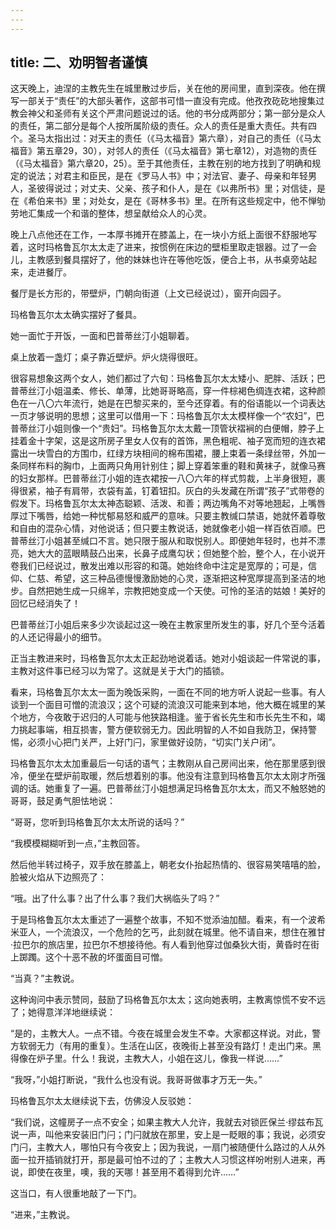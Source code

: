 ```yaml
---
---
---
```

title: 二、劝明智者谨慎
---




这天晚上，迪涅的主教先生在城里散过步后，关在他的房间里，直到深夜。他在撰写一部关于“责任”的大部头著作，这部书可惜一直没有完成。他孜孜矻矻地搜集过教会神父和圣师有关这个严肃问题说过的话。他的书分成两部分；第一部分是众人的责任，第二部分是每个人按所属阶级的责任。众人的责任是重大责任。共有四个。圣马太指出过：对天主的责任（《马太福音》第六章），对自己的责任（《马太福音》第五章29，30），对邻人的责任（《马太福音》第七章12），对造物的责任（《马太福音》第六章20，25）。至于其他责任，主教在别的地方找到了明确和规定的说法；对君主和臣民，是在《罗马人书》中；对法官、妻子、母亲和年轻男人，圣彼得说过；对丈夫、父亲、孩子和仆人，是在《以弗所书》里；对信徒，是在《希伯来书》里；对处女，是在《哥林多书》里。在所有这些规定中，他不惮劬劳地汇集成一个和谐的整体，想呈献给众人的心灵。

晚上八点他还在工作，一本厚书摊开在膝盖上，在一块小方纸上面很不舒服地写着，这时玛格鲁瓦尔太太走了进来，按惯例在床边的壁柜里取走银器。过了一会儿，主教感到餐具摆好了，他的妹妹也许在等他吃饭，便合上书，从书桌旁站起来，走进餐厅。

餐厅是长方形的，带壁炉，门朝向街道（上文已经说过），窗开向园子。

玛格鲁瓦尔太太确实摆好了餐具。

她一面忙于开饭，一面和巴普蒂丝汀小姐聊着。

桌上放着一盏灯；桌子靠近壁炉。炉火烧得很旺。

很容易想象这两个女人，她们都过了六旬：玛格鲁瓦尔太太矮小、肥胖、活跃；巴普蒂丝汀小姐温柔、修长、单薄，比她哥哥略高，穿一件棕褐色绸连衣裙，这种颜色在一八〇六年流行，她是在巴黎买来的，至今还穿着。有的俗语能以一个词表达一页才够说明的思想；这里可以借用一下：玛格鲁瓦尔太太模样像一个“农妇”，巴普蒂丝汀小姐则像一个“贵妇”。玛格鲁瓦尔太太戴一顶管状褶裥的白便帽，脖子上挂着金十字架，这是这所房子里女人仅有的首饰，黑色粗呢、袖子宽而短的连衣裙露出一块雪白的方围巾，红绿方块相间的棉布围裙，腰上束着一条绿丝带，外加一条同样布料的胸巾，上面两只角用针别住；脚上穿着笨重的鞋和黄袜子，就像马赛的妇女那样。巴普蒂丝汀小姐的连衣裙按一八〇六年的样式剪裁，上半身很短，裹得很紧，袖子有肩带，衣袋有盖，钉着钮扣。灰白的头发藏在所谓“孩子”式带卷的假发下。玛格鲁瓦尔太太神态聪颖、活泼、和善；两边嘴角不对等地翘起，上嘴唇厚过下嘴唇，给她一种忧郁易怒和威严的意味。只要主教缄口禁语，她就怀着尊敬和自由的混杂心情，对他说话；但只要主教说话，她就像老小姐一样百依百顺。巴普蒂丝汀小姐甚至缄口不言。她只限于服从和取悦别人。即便她年轻时，也并不漂亮，她大大的蓝眼睛鼓凸出来，长鼻子成鹰勾状；但她整个脸，整个人，在小说开卷我们已经说过，散发出难以形容的和蔼。她始终命中注定是宽厚的；可是，信仰、仁慈、希望，这三种品德慢慢激励她的心灵，逐渐把这种宽厚提高到圣洁的地步。自然把她生成一只绵羊，宗教把她变成一个天使。可怜的圣洁的姑娘！美好的回忆已经消失了！

巴普蒂丝汀小姐后来多少次谈起过这一晚在主教家里所发生的事，好几个至今活着的人还记得最小的细节。

正当主教进来时，玛格鲁瓦尔太太正起劲地说着话。她对小姐谈起一件常说的事，主教对这件事已经习以为常了。这就是关于大门的插锁。

看来，玛格鲁瓦尔太太一面为晚饭采购，一面在不同的地方听人说起一些事。有人谈到一个面目可憎的流浪汉；这个可疑的流浪汉可能来到本地，他大概在城里的某个地方，今夜敢于迟归的人可能与他狭路相逢。鉴于省长先生和市长先生不和，竭力挑起事端，相互损害，警方便软弱无力。因此明智的人不如自我防卫，保持警惕，必须小心把门关严，上好门闩，家里做好设防，“切实门关户闭”。

玛格鲁瓦尔太太加重最后一句话的语气；主教刚从自己房间出来，他在那里感到很冷，便坐在壁炉前取暖，然后想着别的事。他没有注意到玛格鲁瓦尔太太刚才所强调的话。她重复了一遍。巴普蒂丝汀小姐想满足玛格鲁瓦尔太太，而又不触怒她的哥哥，鼓足勇气胆怯地说：

“哥哥，您听到玛格鲁瓦尔太太所说的话吗？”

“我模模糊糊听到一点，”主教回答。

然后他半转过椅子，双手放在膝盖上，朝老女仆抬起热情的、很容易笑嘻嘻的脸，脸被火焰从下边照亮了：

“哦。出了什么事？出了什么事？我们大祸临头了吗？”

于是玛格鲁瓦尔太太重述了一遍整个故事，不知不觉添油加醋。看来，有一个波希米亚人，一个流浪汉，一个危险的乞丐，此刻就在城里。他不请自来，想住在雅甘·拉巴尔的旅店里，拉巴尔不想接待他。有人看到他穿过伽桑狄大街，黄昏时在街上踯躅。这个十恶不赦的坏蛋面目可憎。

“当真？”主教说。

这种询问中表示赞同，鼓励了玛格鲁瓦尔太太；这向她表明，主教离惊慌不安不远了；她得意洋洋地继续说：

“是的，主教大人。一点不错。今夜在城里会发生不幸。大家都这样说。对此，警方软弱无力（有用的重复）。生活在山区，夜晚街上甚至没有路灯！走出门来。黑得像在炉子里。什么！我说，主教大人，小姐在这儿，像我一样说……”

“我呀，”小姐打断说，“我什么也没有说。我哥哥做事才万无一失。”

玛格鲁瓦尔太太继续说下去，仿佛没人反驳她：

“我们说，这幢房子一点不安全；如果主教大人允许，我就去对锁匠保兰·缪兹布瓦说一声，叫他来安装旧门闩；门闩就放在那里，安上是一眨眼的事；我说，必须安门闩，主教大人，哪怕只有今夜安上；因为我说，一扇门被随便什么路过的人从外面一拉开插销就打开，那是最可怕不过的了；主教大人习惯这样吩咐别人进来，再说，即使在夜里，噢，我的天哪！甚至用不着得到允许……”

这当口，有人很重地敲了一下门。

“进来，”主教说。